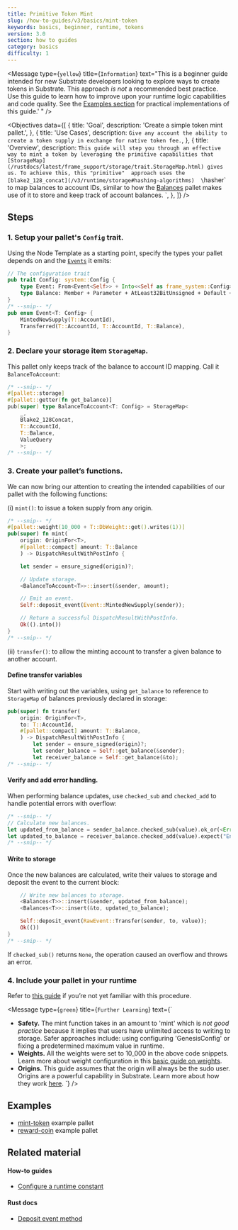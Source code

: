 ```yaml
---
title: Primitive Token Mint
slug: /how-to-guides/v3/basics/mint-token
keywords: basics, beginner, runtime, tokens
version: 3.0
section: how to guides
category: basics
difficulty: 1
---
```


<Message
  type={`yellow`}
  title={`Information`}
  text="This is a beginner guide intended for new
    Substrate developers looking to explore ways to create tokens in Substrate.
    This approach _is not_ a recommended best practice.
    Use this guide to learn how to improve upon your runtime logic
    capabilities and code quality. See the
    [Examples section](#examples)
    for practical implementations of this guide.'
	"
/>

<Objectives
  data={[
    {
      title: 'Goal',
      description: 'Create a simple token mint pallet.',
    },
    {
      title: 'Use Cases',
      description: `Give any account the ability to create a token supply in exchange for native token fee.`,
    },
    {
      title: 'Overview',
      description: `This guide will step you through an effective way to mint a token by leveraging the primitive capabilities that
		 [StorageMap](/rustdocs/latest/frame_support/storage/trait.StorageMap.html) gives us. To achieve this, this "primitive" 
		 approach uses the [blake2_128_concat](/v3/runtime/storage#hashing-algorithms) 
		 \`hasher\` to map balances to account IDs, similar to how the [Balances](/rustdocs/latest/pallet_balances/index.html) pallet makes use of it to store 
		 and keep track of account balances.
	    `,
    },
  ]}
/>

## Steps

### 1. Setup your pallet's `Config` trait.

Using the Node Template as a starting point, specify the types your pallet depends on and the [`Events`][events-kb] it emits:

```rust
// The configuration trait
pub trait Config: system::Config {
	type Event: From<Event<Self>> + Into<<Self as frame_system::Config>::Event>;
	type Balance: Member + Parameter + AtLeast32BitUnsigned + Default + Copy;
}
/* --snip-- */
pub enum Event<T: Config> {
	MintedNewSupply(T::AccountId),
	Transferred(T::AccountId, T::AccountId, T::Balance),
}
```

### 2. Declare your storage item `StorageMap`.

This pallet only keeps track of the balance to account ID mapping. Call it `BalanceToAccount`:

```rust
/* --snip-- */
#[pallet::storage]
#[pallet::getter(fn get_balance)]
pub(super) type BalanceToAccount<T: Config> = StorageMap<
	_,
	Blake2_128Concat,
	T::AccountId,
	T::Balance,
	ValueQuery
	>;
/* --snip-- */
```

### 3. Create your pallet’s functions.

We can now bring our attention to creating the intended capabilities of our pallet with the following functions:

(i) `mint()`: to issue a token supply from any origin.

```rust
/* --snip-- */
#[pallet::weight(10_000 + T::DbWeight::get().writes(1))]
pub(super) fn mint(
	origin: OriginFor<T>,
	#[pallet::compact] amount: T::Balance
	) -> DispatchResultWithPostInfo {

	let sender = ensure_signed(origin)?;

	// Update storage.
	<BalanceToAccount<T>>::insert(&sender, amount);

	// Emit an event.
	Self::deposit_event(Event::MintedNewSupply(sender));

	// Return a successful DispatchResultWithPostInfo.
	Ok(().into())
}
/* --snip-- */
```

(ii) `transfer()`: to allow the minting account to transfer a given balance to another account.

#### Define transfer variables

Start with writing out the variables, using `get_balance` to reference to `StorageMap` of balances previously
declared in storage:

```rust
pub(super) fn transfer(
	origin: OriginFor<T>,
	to: T::AccountId,
	#[pallet::compact] amount: T::Balance,
	) -> DispatchResultWithPostInfo {
		let sender = ensure_signed(origin)?;
		let sender_balance = Self::get_balance(&sender);
		let receiver_balance = Self::get_balance(&to);
/* --snip-- */
```

#### Verify and add error handling.

When performing balance updates, use `checked_sub` and `checked_add` to handle potential errors with overflow:

```rust
/* --snip-- */
// Calculate new balances.
let updated_from_balance = sender_balance.checked_sub(value).ok_or(<Error<T>>::InsufficientFunds)?;
let updated_to_balance = receiver_balance.checked_add(value).expect("Entire supply fits in u64, qed");
/* --snip-- */
```

#### Write to storage

Once the new balances are calculated, write their values to storage and deposit the event to the current block:

```rust
	// Write new balances to storage.
	<Balances<T>>::insert(&sender, updated_from_balance);
	<Balances<T>>::insert(&to, updated_to_balance);

	Self::deposit_event(RawEvent::Transfer(sender, to, value));
	Ok(())
}
/* --snip-- */
```

If `checked_sub()` returns `None`, the operation caused an overflow and throws an error.

### 4. Include your pallet in your runtime

Refer to [this guide](../pallet-integration) if you’re not yet familiar with this procedure.

<Message
  type={`green`}
  title={`Further Learning`}
  text={`
  - **Safety.** The mint function takes in an amount to 'mint' which is *not good practice* because it implies that
    users have unlimited access to writing to storage. Safer approaches include: using configuring 'GenesisConfig' or
    fixing a predetermined maximum value in runtime.
  - **Weights.** All the weights were set to 10_000 in the above code snippets. Learn more about weight
    configuration in this [basic guide on weights](../weights).
  - **Origins.** This guide assumes that the origin will always be the sudo user.
    Origins are a powerful capability in Substrate. Learn more about how they work
    [here](/v3/runtime/origins).
  `}
/>

## Examples

- [mint-token](https://github.com/substrate-developer-hub/substrate-how-to-guides/blob/main/example-code/template-node/pallets/mint-token/src/lib.rs) example pallet
- [reward-coin](https://github.com/substrate-developer-hub/substrate-how-to-guides/blob/main/example-code/template-node/pallets/reward-coin/src/lib.rs) example pallet

## Related material

#### How-to guides

- [Configure a runtime constant](../configurable-constants)

#### Rust docs

- [Deposit event method][deposit-event-rustdocs]

[events-kb]: /v3/runtime/events-and-errors
[deposit-event-rustdocs]: /rustdocs/latest/frame_system/pallet/struct.Pallet.html#method.deposit_event
